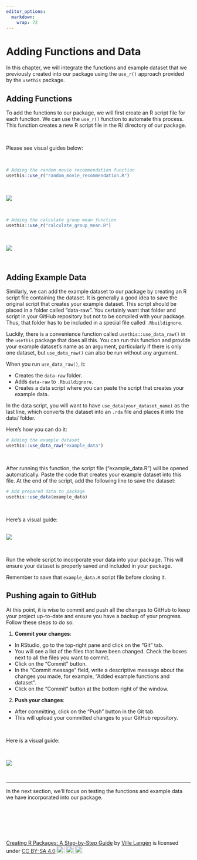 ```yaml
---
editor_options: 
  markdown: 
    wrap: 72
---
```


# Adding Functions and Data

In this chapter, we will integrate the functions and example dataset
that we previously created into our package using the `use_r()` approach
provided by the `usethis` package.

## Adding Functions

To add the functions to our package, we will first create an R script
file for each function. We can use the `use_r()` function to automate
this process. This function creates a new R script file in the R/
directory of our package.

\

Please see visual guides below:

\

``` r
# Adding the random movie recommendation function
usethis::use_r("random_movie_recommendation.R")
```

\

![](images/random_movie_function-01.gif)

\

``` r
# Adding the calculate group mean function
usethis::use_r("calculate_group_mean.R")
```

\

![](images/calculate_group_mean_function.gif)

\

## Adding Example Data

Similarly, we can add the example dataset to our package by creating an
R script file containing the dataset. It is generally a good idea to
save the original script that creates your example dataset. This script
should be placed in a folder called "data-raw". You certainly want that
folder and script in your GitHub repository but not to be compiled with
your package. Thus, that folder has to be included in a special file
called `.Rbuildignore`.

Luckily, there is a convenience function called
`usethis::use_data_raw()` in the `usethis` package that does all this.
You can run this function and provide your example dataset's name as an
argument, particularly if there is only one dataset, but
`use_data_raw()` can also be run without any argument.

When you run `use_data_raw()`, it:

-   Creates the `data-raw` folder.
-   Adds `data-raw` to `.Rbuildignore`.
-   Creates a data script where you can paste the script that creates
    your example data.

In the data script, you will want to have `use_data(your_dataset_name)`
as the last line, which converts the dataset into an `.rda` file and
places it into the data/ folder.

Here's how you can do it:

``` r
# Adding the example dataset
usethis::use_data_raw("example_data")
```

\

After running this function, the script file ("example_data.R") will be
opened automatically. Paste the code that creates your example dataset
into this file. At the end of the script, add the following line to save
the dataset:

``` r
# Add prepared data to package
usethis::use_data(example_data)
```

\

Here’s a visual guide:

\
![](images/add_data_raw_and_add_data-01.gif)

\

Run the whole script to incorporate your data into your package. This
will ensure your dataset is properly saved and included in your package.

Remember to save that `example_data.R` script file before closing it.

## Pushing again to GitHub

At this point, it is wise to commit and push all the changes to GitHub
to keep your project up-to-date and ensure you have a backup of your
progress. Follow these steps to do so:

1.  **Commit your changes**:

-   In RStudio, go to the top-right pane and click on the "Git" tab.
-   You will see a list of the files that have been changed. Check the
    boxes next to all the files you want to commit.
-   Click on the "Commit" button.
-   In the "Commit message" field, write a descriptive message about the
    changes you made, for example, "Added example functions and
    dataset".
-   Click on the "Commit" button at the bottom right of the window.

2.  **Push your changes**:

-   After committing, click on the "Push" button in the Git tab.
-   This will upload your committed changes to your GitHub repository.

\

Here is a visual guide:

\

![](images/push_functions_and_data-01.gif)

\

---

In the next section, we’ll focus on testing the functions and example data we have incorporated into our package.


\

\

\

<p xmlns:cc="http://creativecommons.org/ns#" xmlns:dct="http://purl.org/dc/terms/">

<a property="dct:title" rel="cc:attributionURL" href="https://creating-r-packages.netlify.app">Creating
R Packages: A Step-by-Step Guide</a> by
<a rel="cc:attributionURL dct:creator" property="cc:attributionName" href="https://www.linkedin.com/in/ville-langen/">Ville
Langén</a> is licensed under
<a href="https://creativecommons.org/licenses/by-sa/4.0/?ref=chooser-v1" target="_blank" rel="license noopener noreferrer" style="display:inline-block;">CC
BY-SA
4.0<img src="https://mirrors.creativecommons.org/presskit/icons/cc.svg?ref=chooser-v1" style="height:22px!important;margin-left:3px;vertical-align:text-bottom;"/><img src="https://mirrors.creativecommons.org/presskit/icons/by.svg?ref=chooser-v1" style="height:22px!important;margin-left:3px;vertical-align:text-bottom;"/><img src="https://mirrors.creativecommons.org/presskit/icons/sa.svg?ref=chooser-v1" style="height:22px!important;margin-left:3px;vertical-align:text-bottom;"/></a>

</p>
